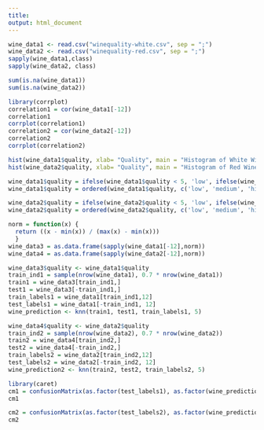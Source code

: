 ---
title:
output: html_document
---

```{r}

wine_data1 <- read.csv("winequality-white.csv", sep = ";")
wine_data2 <- read.csv("winequality-red.csv", sep = ";")
sapply(wine_data1,class)
sapply(wine_data2, class)
```

```{r}

sum(is.na(wine_data1))
sum(is.na(wine_data2))
```

```{r}

library(corrplot)
correlation1 = cor(wine_data1[-12])
correlation1
corrplot(correlation1)
correlation2 = cor(wine_data2[-12])
correlation2
corrplot(correlation2)
```
```{r}
hist(wine_data1$quality, xlab= "Quality", main = "Histogram of White Wine Quality")
hist(wine_data2$quality, xlab= "Quality", main = "Histogram of Red Wine Quality")

```

```{r}
wine_data1$quality = ifelse(wine_data1$quality < 5, 'low', ifelse(wine_data1$quality > 7, 'high', 'medium'))
wine_data1$quality = ordered(wine_data1$quality, c('low', 'medium', 'high'))

wine_data2$quality = ifelse(wine_data2$quality < 5, 'low', ifelse(wine_data2$quality > 7, 'high', 'medium'))
wine_data2$quality = ordered(wine_data2$quality, c('low', 'medium', 'high'))

```

```{r}
norm = function(x) {
  return ((x - min(x)) / (max(x) - min(x)))
  }
wine_data3 = as.data.frame(sapply(wine_data1[-12],norm))
wine_data4 = as.data.frame(sapply(wine_data2[-12],norm))
```

```{r}
wine_data3$quality <- wine_data1$quality
train_ind1 = sample(nrow(wine_data1), 0.7 * nrow(wine_data1))
train1 = wine_data3[train_ind1,]
test1 = wine_data3[-train_ind1,]
train_labels1 = wine_data1[train_ind1,12]
test_labels1 = wine_data1[-train_ind1, 12]
wine_prediction <- knn(train1, test1, train_labels1, 5)

wine_data4$quality <- wine_data2$quality
train_ind2 = sample(nrow(wine_data2), 0.7 * nrow(wine_data2))
train2 = wine_data4[train_ind2,]
test2 = wine_data4[-train_ind2,]
train_labels2 = wine_data2[train_ind2,12]
test_labels2 = wine_data2[-train_ind2, 12]
wine_prediction2 <- knn(train2, test2, train_labels2, 5)

```

```{r}
library(caret)
cm1 = confusionMatrix(as.factor(test_labels1), as.factor(wine_prediction))
cm1

cm2 = confusionMatrix(as.factor(test_labels2), as.factor(wine_prediction))
cm2



```

